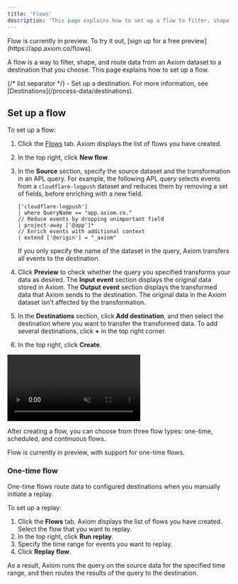 ```yaml
---
title: 'Flows'
description: 'This page explains how to set up a flow to filter, shape, and route data from an Axiom dataset to a destination.'
---
```



<Note>
    Flow is currently in preview. To try it out, [sign up for a free preview](https://app.axiom.co/flows).
</Note>

A flow is a way to filter, shape, and route data from an Axiom dataset to a destination that you choose. This page explains how to set up a flow.

<Prerequisites />
{/* list separator */}
- Set up a destination. For more information, see [Destinations](/process-data/destinations).

## Set up a flow

To set up a flow:
1. Click the [Flows](https://app.axiom.co/flows) tab. Axiom displays the list of flows you have created.
2. In the top right, click **New flow**.
3. In the **Source** section, specify the source dataset and the transformation in an APL query. For example, the following APL query selects events from a `cloudflare-logpush` dataset and reduces them by removing a set of fields, before enriching with a new field.

    ```kusto
    ['cloudflare-logpush']
    | where QueryName == "app.axiom.co."
    // Reduce events by dropping unimportant field
    | project-away ['@app']*
    // Enrich events with additional context
    | extend ['@origin'] = "_axiom"
    ```

    <Note>
    If you only specify the name of the dataset in the query, Axiom transfers all events to the destination.
    </Note>

4. Click **Preview** to check whether the query you specified transforms your data as desired. The **Input event** section displays the original data stored in Axiom. The **Output event** section displays the transformed data that Axiom sends to the destination. The original data in the Axiom dataset isn’t affected by the transformation.
5. In the **Destinations** section, click **Add destination**, and then select the destination where you want to transfer the transformed data. To add several destinations, click **+** in the top right corner.
6. In the top right, click **Create**.

<Frame>
    <video autoPlay muted loop playsInline className="w-full aspect-video" src="/doc-assets/videos/flows.mp4"></video>
</Frame>

After creating a flow, you can choose from three flow types: one-time, scheduled, and continuous flows.

<Note>
    Flow is currently in preview, with support for one-time flows.
</Note>

### One-time flow

One-time flows route data to configured destinations when you manually initiate a replay.

To set up a replay:

1. Click the **Flows** tab. Axiom displays the list of flows you have created. Select the flow that you want to replay.
2. In the top right, click **Run replay**.
3. Specify the time range for events you want to replay.
4. Click **Replay flow**.

As a result, Axiom runs the query on the source data for the specified time range, and then routes the results of the query to the destination.